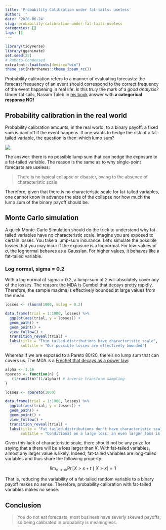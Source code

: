 ```yaml
---
title: 'Probability Calibration under fat-tails: useless'
author: ''
date: '2020-06-24'
slug: probability-calibration-under-fat-tails-useless
categories: []
tags: []
---
```


```r
library(tidyverse)
library(gganimate)
set.seed(25)
# Roboto-Condensed
extrafont::loadfonts(device="win")
theme_set(hrbrthemes::theme_ipsum_rc())
```

Probability calibration refers to a manner of evaluating forecasts: the forecast frequency of an event should correspond to the correct frequency of the event happening in real life. Is this truly the mark of a *good analysis?* Under fat-tails, Nassim Taleb in [his book](https://www.researchers.one/media/documents/260-m-Technical%20Incerto%20Vol%201.pdf) answer with  **a categorical response NO!**

## Probability calibration in the real world

Probability calibration amounts, in the real world, to a binary payoff: a fixed sum is paid off if the event happens. If one wants to hedge the risk of a fat-tailed variable, the question is then: which lump sum?

![](/images/mistracking.PNG)

The answer: there is no possible lump sum that can hedge the exposure to a fat-tailed variable. The reason is the same as to why single-point forecasts are useless:

> There is no typical collapse or disaster, owing to the absence of characteristic scale

Therefore, given that there is no characteristic scale for fat-tailed variables, one cannot know in advance the size of the collapse nor how much the lump sum of the binary payoff should be. 

## Monte Carlo simulation

A quick Monte-Carlo Simulation should do the trick to understand why fat-tailed variables have no characteristic scale. Imagine you are exposed to certain losses. You take a lump-sum insurance. Let's simulate the possible losses that you may incur if the exposure is a lognormal. For low-values of $\sigma$, the lognormal behaves as a Gaussian. For higher values, it behaves like a fat-tailed variable.

### Log normal, sigma = 0.2

With a log normal of sigma = 0.2, a lump-sum of 2 will absolutely cover any of the losses. The reason: [the MDA is Gumbel that decays pretty rapidly](2020-06-10-fisher-tippet-th-a-clt-for-the-sample-maxima.html). Therefore, the sample maxima is effectively bounded at large values from the mean. 

```r
losses <- rlnorm(1000, sdlog = 0.2)

data.frame(trial = 1:1000, losses) %>% 
  ggplot(aes(trial, y = losses)) +
  geom_path() +
  geom_point() +
  view_follow() +
  transition_reveal(trial) + 
  labs(title = "Thin tailed-distributions have characteristic scale",
       subtitle = "Our possible losses are effectively bounded")
```

Whereas if we are exposed to a Pareto 80/20, there's no lump sum that can covers us. The MDA is a [Fréchet that decays as a power law](2020-06-10-fisher-tippet-th-a-clt-for-the-sample-maxima.html): 

```r
alpha <- 1.16
rpareto <- function(n) {
   (1/runif(n)^(1/alpha)) # inverse transform sampling
}

losses <- rpareto(1000)

data.frame(trial = 1:1000, losses) %>% 
  ggplot(aes(trial, y = losses)) +
  geom_path() +
  geom_point() +
  view_follow() +
  transition_reveal(trial) + 
  labs(title = "Fat tailed-distributions don't have characteristic scale",
       subtitle = "Conditional on a large loss, an even larger loss is always possible")
```

Given this lack of characteristic scale, there should not be any prize for saying that a there will be a loss larger than $K$. With fat-tailed variables, almost any larger value is likely. Indeed, fat-tailed variables are long-tailed variables and thus share the following property:

$$
\lim_{x \to \infty} \Pr[X>x+t\mid X>x] =1
$$

That is, reducing the variability of a fat-tailed random variable to a binary payoff makes no sense. Therefore, probability calibration with fat-tailed variables makes no sense. 

## Conclusion

> You do not eat forecasts, most business have severly skewed payoffs, so being calibrated in probability is meaningless. 

